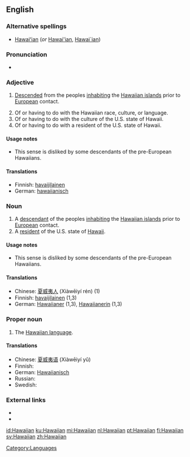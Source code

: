 ==English==

===Alternative spellings===
* [[Hawaiʻian]] (''or'' [[Hawai'ian]], [[Hawai`ian]])

===Pronunciation===
* {{SAMPA|[h@"waI@n]}}

===Adjective===
{{en-adj|-}}

# {{of a person}} [[descend|Descended]] from the peoples [[inhabiting]] the [[Hawaiian islands]] prior to [[European]] contact.
# Of or having to do with the Hawaiian race, culture, or language.
# Of or having to do with the culture of the U.S. state of Hawaii.
# Of or having to do with a resident of the U.S. state of Hawaii.

====Usage notes====
* {{sense|of a resident of Hawaii}} This sense is disliked by some descendants of the pre-European Hawaiians.

====Translations====
{{checktrans-top}}
* Finnish: [[havaijilainen]]
* German: [[hawaiianisch]]
{{checktrans-bottom}}

===Noun===
{{en-noun}}

# A [[descendant]] of the peoples [[inhabiting]] the [[Hawaiian islands]] prior to [[European]] contact.
# A [[resident]] of the U.S. state of [[Hawaii]].

====Usage notes====
* {{sense|a resident of Hawaii}} This sense is disliked by some descendants of the pre-European Hawaiians.

====Translations====
{{checktrans-top}}
* Chinese: [[夏威夷人]] (Xiàwēiyí rén) (1)
* Finnish: [[havaijilainen]] (1,3)
* German: [[Hawaiianer]] {{m}} (1,3), [[Hawaiianerin]] {{f}} (1,3)
{{checktrans-bottom}}

===Proper noun===
{{en-proper noun}}

# The [[Index:Hawaiian|Hawaiian language]].

====Translations====
{{top}}
* Chinese: [[夏威夷语]] (Xiàwēiyí yǔ)
* Finnish: {{t+|fi|havaiji}}
* German: [[Hawaiianisch]] {{n}}
* Russian: {{t|ru|гавайский|tr=gavájskij|sc=Cyrl}}
* Swedish: {{t-|sv|hawaiiska}}
{{bottom}}

===External links===
* {{pedialite}}
* {{ethnologue|code=haw}}

[[Category:Languages]]

[[id:Hawaiian]]
[[ku:Hawaiian]]
[[mi:Hawaiian]]
[[nl:Hawaiian]]
[[pt:Hawaiian]]
[[fi:Hawaiian]]
[[sv:Hawaiian]]
[[zh:Hawaiian]]